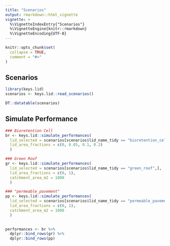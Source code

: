 ```yaml
---
title: "Scenarios"
output: rmarkdown::html_vignette
vignette: >
  %\VignetteIndexEntry{"Scenarios"}
  %\VignetteEngine{knitr::rmarkdown}
  %\VignetteEncoding{UTF-8}
---
```


```r
knitr::opts_chunk$set(
  collapse = TRUE,
  comment = "#>"
)
```

## Scenarios

```r
library(keys.lid)
scenarios <- keys.lid::read_scenarios()

DT::datatable(scenarios)

```
## Simulate Performance

```r

### Bioretention Cell
br <- keys.lid::simulate_performances(
  lid_selected = scenarios[scenarios$lid_name_tidy == "bioretention_cell",],
  lid_area_fractions = c(0, 0.05, 0.1, 0.2)
  )

### Green Roof
gr <- keys.lid::simulate_performances(
  lid_selected = scenarios[scenarios$lid_name_tidy == "green_roof",],
  lid_area_fractions = c(0, 1),
  catchment_area_m2 = 1000
  )

### "permeable_pavement"
pp <- keys.lid::simulate_performances(
  lid_selected = scenarios[scenarios$lid_name_tidy == "permeable_pavement",],
  lid_area_fractions = c(0, 1),
  catchment_area_m2 = 1000
  )
  

performances <- br %>%  
  dplyr::bind_rows(gr) %>% 
  dplyr::bind_rows(pp)
```


